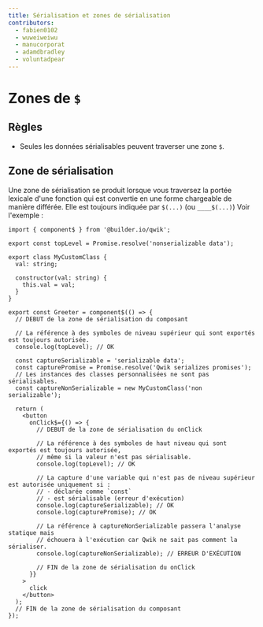 ```yaml
---
title: Sérialisation et zones de sérialisation
contributors:
  - fabien0102
  - wuweiweiwu
  - manucorporat
  - adamdbradley
  - voluntadpear
---
```


# Zones de `$`

## Règles

- Seules les données sérialisables peuvent traverser une zone `$`.

## Zone de sérialisation

Une zone de sérialisation se produit lorsque vous traversez la portée lexicale d'une fonction qui est convertie en une forme chargeable de manière différée. Elle est toujours indiquée par `$(...)` (ou `____$(...)`) Voir l'exemple :

```tsx
import { component$ } from '@builder.io/qwik';

export const topLevel = Promise.resolve('nonserializable data');

export class MyCustomClass {
  val: string;
  
  constructor(val: string) {
    this.val = val;
  }
}

export const Greeter = component$(() => {
  // DEBUT de la zone de sérialisation du composant

  // La référence à des symboles de niveau supérieur qui sont exportés est toujours autorisée.
  console.log(topLevel); // OK

  const captureSerializable = 'serializable data';
  const capturePromise = Promise.resolve('Qwik serializes promises');
  // Les instances des classes personnalisées ne sont pas sérialisables.
  const captureNonSerializable = new MyCustomClass('non serializable');
  
  return (
    <button
      onClick$={() => {
        // DEBUT de la zone de sérialisation du onClick

        // La référence à des symboles de haut niveau qui sont exportés est toujours autorisée,
        // même si la valeur n'est pas sérialisable.
        console.log(topLevel); // OK

        // La capture d'une variable qui n'est pas de niveau supérieur est autorisée uniquement si :
        // - déclarée comme `const`
        // - est sérialisable (erreur d'exécution)
        console.log(captureSerializable); // OK
        console.log(capturePromise); // OK

        // La référence à captureNonSerializable passera l'analyse statique mais
        // échouera à l'exécution car Qwik ne sait pas comment la sérialiser.
        console.log(captureNonSerializable); // ERREUR D'EXÉCUTION

        // FIN de la zone de sérialisation du onClick
      }}
    >
      click
    </button>
  );
  // FIN de la zone de sérialisation du composant
});
```

